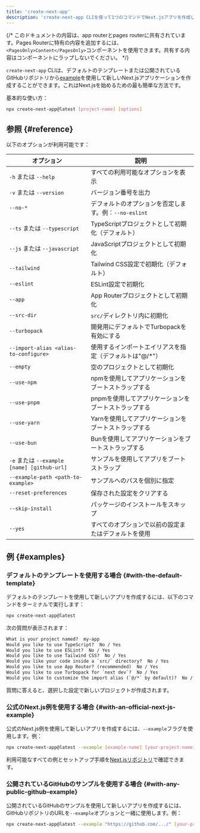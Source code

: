 ```yaml
---
title: 'create-next-app'
description: 'create-next-app CLIを使って1つのコマンドでNext.jsアプリを作成します。'
---
```


{/* このドキュメントの内容は、app routerとpages routerに共有されています。Pages Routerに特有の内容を追加するには、`<PagesOnly>Content</PagesOnly>`コンポーネントを使用できます。共有する内容はコンポーネントにラップしないでください。 */}

`create-next-app` CLIは、デフォルトのテンプレートまたは公開されているGitHubリポジトリから[example](https://github.com/vercel/next.js/tree/canary/examples)を使用して新しいNext.jsアプリケーションを作成することができます。これはNext.jsを始めるための最も簡単な方法です。

基本的な使い方：

```bash title="Terminal"
npx create-next-app@latest [project-name] [options]
```

## 参照 {#reference}

以下のオプションが利用可能です：

| オプション                                  | 説明                                                     |
| ------------------------------------------- | -------------------------------------------------------- |
| `-h` または `--help`                        | すべての利用可能なオプションを表示                       |
| `-v` または `--version`                     | バージョン番号を出力                                     |
| `--no-*`                                    | デフォルトのオプションを否定します。例：`--no-eslint`    |
| `--ts` または `--typescript`                | TypeScriptプロジェクトとして初期化（デフォルト）         |
| `--js` または `--javascript`                | JavaScriptプロジェクトとして初期化                       |
| `--tailwind`                                | Tailwind CSS設定で初期化（デフォルト）                   |
| `--eslint`                                  | ESLint設定で初期化                                       |
| `--app`                                     | App Routerプロジェクトとして初期化                       |
| `--src-dir`                                 | `src/`ディレクトリ内に初期化                             |
| `--turbopack`                               | 開発用にデフォルトでTurbopackを有効にする                |
| `--import-alias <alias-to-configure>`       | 使用するインポートエイリアスを指定（デフォルトは"@/\*"） |
| `--empty`                                   | 空のプロジェクトとして初期化                             |
| `--use-npm`                                 | npmを使用してアプリケーションをブートストラップする      |
| `--use-pnpm`                                | pnpmを使用してアプリケーションをブートストラップする     |
| `--use-yarn`                                | Yarnを使用してアプリケーションをブートストラップする     |
| `--use-bun`                                 | Bunを使用してアプリケーションをブートストラップする      |
| `-e` または `--example [name] [github-url]` | サンプルを使用してアプリをブートストラップ               |
| `--example-path <path-to-example>`          | サンプルへのパスを個別に指定                             |
| `--reset-preferences`                       | 保存された設定をクリアする                               |
| `--skip-install`                            | パッケージのインストールをスキップ                       |
| `--yes`                                     | すべてのオプションで以前の設定またはデフォルトを使用     |

## 例 {#examples}

### デフォルトのテンプレートを使用する場合 {#with-the-default-template}

デフォルトのテンプレートを使用して新しいアプリを作成するには、以下のコマンドをターミナルで実行します：

```bash title="Terminal"
npx create-next-app@latest
```

次の質問が表示されます：

```txt title="Terminal"
What is your project named?  my-app
Would you like to use TypeScript?  No / Yes
Would you like to use ESLint?  No / Yes
Would you like to use Tailwind CSS?  No / Yes
Would you like your code inside a `src/` directory?  No / Yes
Would you like to use App Router? (recommended)  No / Yes
Would you like to use Turbopack for `next dev`?  No / Yes
Would you like to customize the import alias (`@/*` by default)?  No / Yes
```

質問に答えると、選択した設定で新しいプロジェクトが作成されます。

### 公式のNext.js例を使用する場合 {#with-an-official-next-js-example}

公式のNext.js例を使用して新しいアプリを作成するには、`--example`フラグを使用します。例：

```bash title="Terminal"
npx create-next-app@latest --example [example-name] [your-project-name]
```

利用可能なすべての例とセットアップ手順を[Next.jsリポジトリ](https://github.com/vercel/next.js/tree/canary/examples)で確認できます。

### 公開されているGitHubのサンプルを使用する場合 {#with-any-public-github-example}

公開されているGitHubのサンプルを使用して新しいアプリを作成するには、GitHubリポジトリのURLを`--example`オプションと一緒に使用します。例：

```bash title="Terminal"
npx create-next-app@latest --example "https://github.com/.../" [your-project-name]
```
